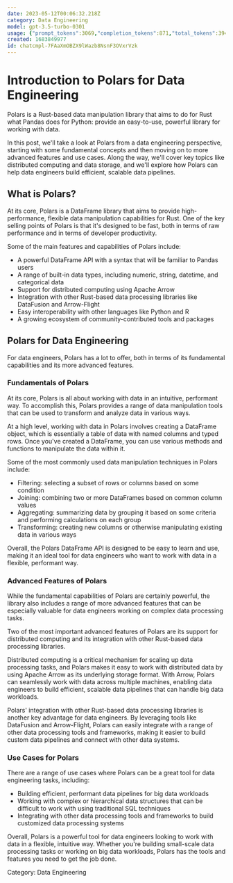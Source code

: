 ```yaml
---
date: 2023-05-12T00:06:32.218Z
category: Data Engineering
model: gpt-3.5-turbo-0301
usage: {"prompt_tokens":3069,"completion_tokens":871,"total_tokens":3940}
created: 1683849977
id: chatcmpl-7FAaXmOBZX9lWazb8NsnF3OVxrVzk
---
```


# Introduction to Polars for Data Engineering

Polars is a Rust-based data manipulation library that aims to do for Rust what Pandas does for Python: provide an easy-to-use, powerful library for working with data.

In this post, we'll take a look at Polars from a data engineering perspective, starting with some fundamental concepts and then moving on to more advanced features and use cases. Along the way, we'll cover key topics like distributed computing and data storage, and we'll explore how Polars can help data engineers build efficient, scalable data pipelines.

## What is Polars?

At its core, Polars is a DataFrame library that aims to provide high-performance, flexible data manipulation capabilities for Rust. One of the key selling points of Polars is that it's designed to be fast, both in terms of raw performance and in terms of developer productivity.

Some of the main features and capabilities of Polars include:

- A powerful DataFrame API with a syntax that will be familiar to Pandas users
- A range of built-in data types, including numeric, string, datetime, and categorical data
- Support for distributed computing using Apache Arrow
- Integration with other Rust-based data processing libraries like DataFusion and Arrow-Flight
- Easy interoperability with other languages like Python and R
- A growing ecosystem of community-contributed tools and packages

## Polars for Data Engineering

For data engineers, Polars has a lot to offer, both in terms of its fundamental capabilities and its more advanced features.

### Fundamentals of Polars

At its core, Polars is all about working with data in an intuitive, performant way. To accomplish this, Polars provides a range of data manipulation tools that can be used to transform and analyze data in various ways.

At a high level, working with data in Polars involves creating a DataFrame object, which is essentially a table of data with named columns and typed rows. Once you've created a DataFrame, you can use various methods and functions to manipulate the data within it.

Some of the most commonly used data manipulation techniques in Polars include:

- Filtering: selecting a subset of rows or columns based on some condition
- Joining: combining two or more DataFrames based on common column values
- Aggregating: summarizing data by grouping it based on some criteria and performing calculations on each group
- Transforming: creating new columns or otherwise manipulating existing data in various ways

Overall, the Polars DataFrame API is designed to be easy to learn and use, making it an ideal tool for data engineers who want to work with data in a flexible, performant way.

### Advanced Features of Polars

While the fundamental capabilities of Polars are certainly powerful, the library also includes a range of more advanced features that can be especially valuable for data engineers working on complex data processing tasks.

Two of the most important advanced features of Polars are its support for distributed computing and its integration with other Rust-based data processing libraries.

Distributed computing is a critical mechanism for scaling up data processing tasks, and Polars makes it easy to work with distributed data by using Apache Arrow as its underlying storage format. With Arrow, Polars can seamlessly work with data across multiple machines, enabling data engineers to build efficient, scalable data pipelines that can handle big data workloads.

Polars' integration with other Rust-based data processing libraries is another key advantage for data engineers. By leveraging tools like DataFusion and Arrow-Flight, Polars can easily integrate with a range of other data processing tools and frameworks, making it easier to build custom data pipelines and connect with other data systems.

### Use Cases for Polars

There are a range of use cases where Polars can be a great tool for data engineering tasks, including:

- Building efficient, performant data pipelines for big data workloads
- Working with complex or hierarchical data structures that can be difficult to work with using traditional SQL techniques
- Integrating with other data processing tools and frameworks to build customized data processing systems

Overall, Polars is a powerful tool for data engineers looking to work with data in a flexible, intuitive way. Whether you're building small-scale data processing tasks or working on big data workloads, Polars has the tools and features you need to get the job done.

Category: Data Engineering